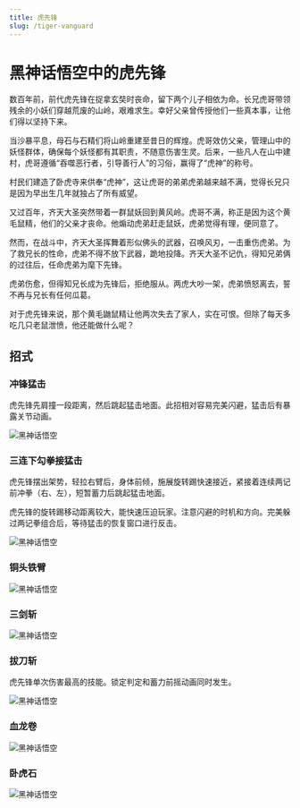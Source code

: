 ```yaml
---
title: 虎先锋
slug: /tiger-vanguard
---
```


# 黑神话悟空中的虎先锋

数百年前，前代虎先锋在捉拿玄奘时丧命，留下两个儿子相依为命。长兄虎哥带领残余的小妖们穿越荒废的山岭，艰难求生。幸好父亲曾传授他们一些真本事，让他们得以坚持下来。

当沙暴平息，母石与石精们将山岭重建至昔日的辉煌。虎哥效仿父亲，管理山中的妖怪群体，确保每个妖怪都有其职责，不随意伤害生灵。后来，一些凡人在山中建村，虎哥遵循“吞噬恶行者，引导善行人”的习俗，赢得了“虎神”的称号。

村民们建造了卧虎寺来供奉“虎神”，这让虎哥的弟弟虎弟越来越不满，觉得长兄只是因为早出生几年就独占了所有威望。

又过百年，齐天大圣突然带着一群鼠妖回到黄风岭。虎哥不满，称正是因为这个黄毛鼠精，他们的父亲才丧命。他煽动虎弟赶走鼠妖，虎弟觉得有理，便同意了。

然而，在战斗中，齐天大圣挥舞着形似佛头的武器，召唤风刃，一击重伤虎弟。为了救兄长的性命，虎弟不得不放下武器，跪地投降。齐天大圣不记仇，得知兄弟俩的过往后，任命虎弟为麾下先锋。

虎弟伤愈，但得知兄长成为先锋后，拒绝服从。两虎大吵一架，虎弟愤怒离去，誓不再与兄长有任何瓜葛。

对于虎先锋来说，那个黄毛鼬鼠精让他两次失去了家人，实在可恨。但除了每天多吃几只老鼠泄愤，他还能做什么呢？

## 招式

### 冲锋猛击

虎先锋先肩撞一段距离，然后跳起猛击地面。此招相对容易完美闪避，猛击后有暴露关节动画。

<img src="https://image.informedainews.com/tv1.gif" alt="黑神话悟空"/>

### 三连下勾拳接猛击

虎先锋摆出架势，轻拉右臂后，身体前倾，施展旋转踢快速接近，紧接着连续两记前冲拳（右、左），短暂蓄力后跳起猛击地面。

虎先锋的旋转踢移动距离较大，能快速压迫玩家。注意闪避的时机和方向。完美躲过两记拳组合后，等待猛击的恢复窗口进行反击。

<img src="https://image.informedainews.com/tv2.gif" alt="黑神话悟空"/>

### 铜头铁臂

<img src="https://image.informedainews.com/tv3.gif" alt="黑神话悟空"/>

### 三剑斩

<img src="https://image.informedainews.com/tv4.gif" alt="黑神话悟空"/>

### 拔刀斩

虎先锋单次伤害最高的技能。锁定判定和蓄力前摇动画同时发生。

<img src="https://image.informedainews.com/tv5.gif" alt="黑神话悟空"/>

### 血龙卷

<img src="https://image.informedainews.com/tv6.gif" alt="黑神话悟空"/>

### 卧虎石

<img src="https://image.informedainews.com/tv7.gif" alt="黑神话悟空"/>